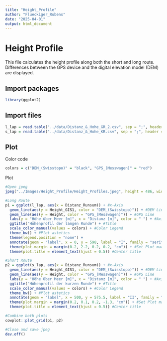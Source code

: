 ```yaml
---
title: "Height_Profile"
author: "Flueckiger_Rubens"
date: "2025-04-01"
output: html_document
---
```


# Height Profile

This file calculates the height profile along both the short and long route. Differences between the GPS device and the digital elevation model (DEM) are displayed.

## Import packages


```r
library(ggplot2)
```

## Import files

```r
l_lap = read.table("../data/Distanz_&_Hohe_GR_2.csv", sep = ";", header = T)
s_lap = read.table("../data/Distanz_&_Hohe_KR.csv", sep = ";", header = T)
```

## Plot

Color code

```r
colors = c("DEM_(Swisstopo)" = "black", "GPS_(Messwagen)" = "red")
```

Plot

```r

#Open jpeg
jpeg("../Images/Height_Profile/Height_Profiles.jpeg", height = 486, width = 1200, res = 108)

#Long Route
p1 = ggplot(l_lap, aes(x = Distanz_Runsum)) + #x-Axis
  geom_line(aes(y = Height_GIS1, color = "DEM_(Swisstopo)")) + #DEM Line
  geom_line(aes(y = Height, color = "GPS_(Messwagen)")) + #GPS Line
  labs(y = "Höhe über Meer [m]", x = "Distanz [m]", color = " ") + #Axis Label & Legend
  ggtitle("Höhenprofil der langen Runde") + #Title
  scale_color_manual(values = colors) + #Color Legend
  theme_bw() + #Plot astetics
  theme(legend.position = "none") +
  annotate(geom = "label", x = 0, y = 598, label = "I", family = "serif", size = 6) + #Plot number
  theme(plot.margin = margin(0.2, 2.2, 0.2, 0.2, "cm")) + #Set Plot margins
  theme(plot.title = element_text(hjust = 0.5)) #Center title

#Short Route
p2 = ggplot(s_lap, aes(x = Distanz_Runsum)) + #x-Axis
  geom_line(aes(y = Height_GIS1, color = "DEM_(Swisstopo)")) + #DEM Line
  geom_line(aes(y = Height, color = "GPS_(Messwagen)")) + #GPS Line
  labs(y = "Höhe über Meer [m]", x = "Distanz [m]", color = " ") + #Axis Label & Legend
  ggtitle("Höhenprofil der kurzen Runde") + #Title
  scale_color_manual(values = colors) + #Color Legend
  theme_bw() + #Plot astetics
  annotate(geom = "label", x = 500, y = 575.5, label = "II", family = "serif", size = 6) + #Plot number
  theme(plot.margin = margin(0.2, 0.1, 0.2, -1.3, "cm")) + #Set Plot margins
  theme(plot.title = element_text(hjust = 0.5)) #Center title

#Combine both plots
cowplot::plot_grid(p1, p2)

#Close and save jpeg
dev.off()

```

